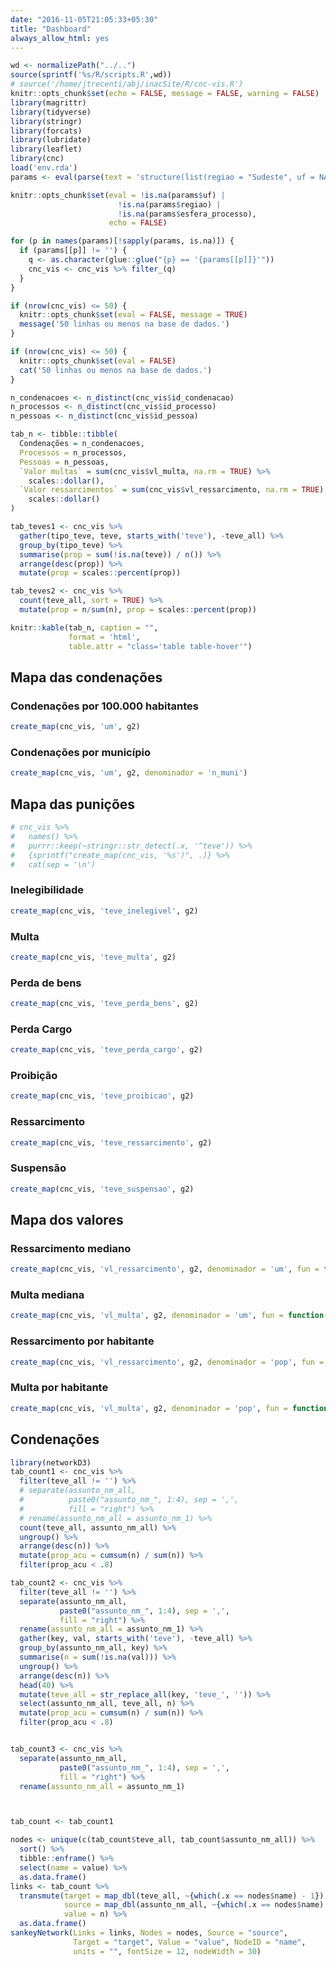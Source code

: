 ```yaml
---
date: "2016-11-05T21:05:33+05:30"
title: "Dashboard"
always_allow_html: yes
---
```


```r
wd <- normalizePath("../..")
source(sprintf('%s/R/scripts.R',wd))
# source('/home/jtrecenti/abj/inacSite/R/cnc-vis.R')
knitr::opts_chunk$set(echo = FALSE, message = FALSE, warning = FALSE)
library(magrittr)
library(tidyverse)
library(stringr)
library(forcats)
library(lubridate)
library(leaflet)
library(cnc)
load('env.rda')
params <- eval(parse(text = 'structure(list(regiao = "Sudeste", uf = NA_character_, esfera_processo = ""), .Names = c("regiao", "uf", "esfera_processo"))'))
```

```r
knitr::opts_chunk$set(eval = !is.na(params$uf) | 
                        !is.na(params$regiao) | 
                        !is.na(params$esfera_processo),
                      echo = FALSE)
```

<!-- ---------------------------------------------------------------------- -->
<!-- BASE DE DADOS -->
<!-- ---------------------------------------------------------------------- -->

```r
for (p in names(params)[!sapply(params, is.na)]) {
  if (params[[p]] != '') {
    q <- as.character(glue::glue("{p} == '{params[[p]]}'"))
    cnc_vis <- cnc_vis %>% filter_(q)
  }
}

if (nrow(cnc_vis) <= 50) {
  knitr::opts_chunk$set(eval = FALSE, message = TRUE)
  message('50 linhas ou menos na base de dados.')
}
```

```r
if (nrow(cnc_vis) <= 50) {
  knitr::opts_chunk$set(eval = FALSE)
  cat('50 linhas ou menos na base de dados.')
}
```

<!-- COMPUTACOES -------------------------------------------------------------->

```r
n_condenacoes <- n_distinct(cnc_vis$id_condenacao)
n_processos <- n_distinct(cnc_vis$id_processo)
n_pessoas <- n_distinct(cnc_vis$id_pessoa)

tab_n <- tibble::tibble(
  Condenações = n_condenacoes,
  Processos = n_processos,
  Pessoas = n_pessoas,
  `Valor multas` = sum(cnc_vis$vl_multa, na.rm = TRUE) %>% 
    scales::dollar(),
  `Valor ressarcimentos` = sum(cnc_vis$vl_ressarcimento, na.rm = TRUE) %>% 
    scales::dollar()
)

tab_teves1 <- cnc_vis %>% 
  gather(tipo_teve, teve, starts_with('teve'), -teve_all) %>% 
  group_by(tipo_teve) %>% 
  summarise(prop = sum(!is.na(teve)) / n()) %>% 
  arrange(desc(prop)) %>% 
  mutate(prop = scales::percent(prop))

tab_teves2 <- cnc_vis %>% 
  count(teve_all, sort = TRUE) %>% 
  mutate(prop = n/sum(n), prop = scales::percent(prop))
```

<!-- SUMARIO ----------------------------------------------------------------->

```r
knitr::kable(tab_n, caption = "",
             format = 'html', 
             table.attr = "class='table table-hover'")
```


<!-- MAPAS ------------------------------------------------------------------->

## Mapa das condenações {.tabset .tabset-sticky}

### Condenações por 100.000 habitantes

```r
create_map(cnc_vis, 'um', g2)
```

### Condenações por município

```r
create_map(cnc_vis, 'um', g2, denominador = 'n_muni')
```


## Mapa das punições {.tabset .tabset-sticky}

```r
# cnc_vis %>% 
#   names() %>% 
#   purrr::keep(~stringr::str_detect(.x, '^teve')) %>% 
#   {sprintf("create_map(cnc_vis, '%s')", .)} %>% 
#   cat(sep = '\n')
```

### Inelegibilidade

```r
create_map(cnc_vis, 'teve_inelegivel', g2)
```

### Multa

```r
create_map(cnc_vis, 'teve_multa', g2)
```

### Perda de bens

```r
create_map(cnc_vis, 'teve_perda_bens', g2)
```

### Perda Cargo

```r
create_map(cnc_vis, 'teve_perda_cargo', g2)
```

### Proibição

```r
create_map(cnc_vis, 'teve_proibicao', g2)
```

### Ressarcimento

```r
create_map(cnc_vis, 'teve_ressarcimento', g2)
```

### Suspensão

```r
create_map(cnc_vis, 'teve_suspensao', g2)
```

## Mapa dos valores {.tabset .tabset-sticky}

### Ressarcimento mediano

```r
create_map(cnc_vis, 'vl_ressarcimento', g2, denominador = 'um', fun = function(x) median(x, na.rm = TRUE))
```

### Multa mediana

```r
create_map(cnc_vis, 'vl_multa', g2, denominador = 'um', fun = function(x) median(x, na.rm = TRUE))
```

### Ressarcimento por habitante

```r
create_map(cnc_vis, 'vl_ressarcimento', g2, denominador = 'pop', fun = function(x) sum(x, na.rm = TRUE))
```


### Multa por habitante

```r
create_map(cnc_vis, 'vl_multa', g2, denominador = 'pop', fun = function(x) sum(x, na.rm = TRUE))
```

<!-- CONDENACOES ------------------------------------------------------------->

## Condenações

```r
library(networkD3)
tab_count1 <- cnc_vis %>% 
  filter(teve_all != '') %>% 
  # separate(assunto_nm_all, 
  #          paste0("assunto_nm_", 1:4), sep = ',',
  #          fill = "right") %>% 
  # rename(assunto_nm_all = assunto_nm_1) %>% 
  count(teve_all, assunto_nm_all) %>% 
  ungroup() %>% 
  arrange(desc(n)) %>% 
  mutate(prop_acu = cumsum(n) / sum(n)) %>% 
  filter(prop_acu < .8) 

tab_count2 <- cnc_vis %>% 
  filter(teve_all != '') %>% 
  separate(assunto_nm_all, 
           paste0("assunto_nm_", 1:4), sep = ',',
           fill = "right") %>% 
  rename(assunto_nm_all = assunto_nm_1) %>% 
  gather(key, val, starts_with('teve'), -teve_all) %>% 
  group_by(assunto_nm_all, key) %>% 
  summarise(n = sum(!is.na(val))) %>% 
  ungroup() %>% 
  arrange(desc(n)) %>% 
  head(40) %>% 
  mutate(teve_all = str_replace_all(key, 'teve_', '')) %>% 
  select(assunto_nm_all, teve_all, n) %>% 
  mutate(prop_acu = cumsum(n) / sum(n)) %>% 
  filter(prop_acu < .8) 


tab_count3 <- cnc_vis %>% 
  separate(assunto_nm_all, 
           paste0("assunto_nm_", 1:4), sep = ',',
           fill = "right") %>% 
  rename(assunto_nm_all = assunto_nm_1)



tab_count <- tab_count1

nodes <- unique(c(tab_count$teve_all, tab_count$assunto_nm_all)) %>% 
  sort() %>% 
  tibble::enframe() %>% 
  select(name = value) %>%
  as.data.frame()
links <- tab_count %>% 
  transmute(target = map_dbl(teve_all, ~{which(.x == nodes$name) - 1}),
            source = map_dbl(assunto_nm_all, ~{which(.x == nodes$name) - 1}),
            value = n) %>% 
  as.data.frame()
sankeyNetwork(Links = links, Nodes = nodes, Source = "source",
              Target = "target", Value = "value", NodeID = "name",
              units = "", fontSize = 12, nodeWidth = 30)
```
